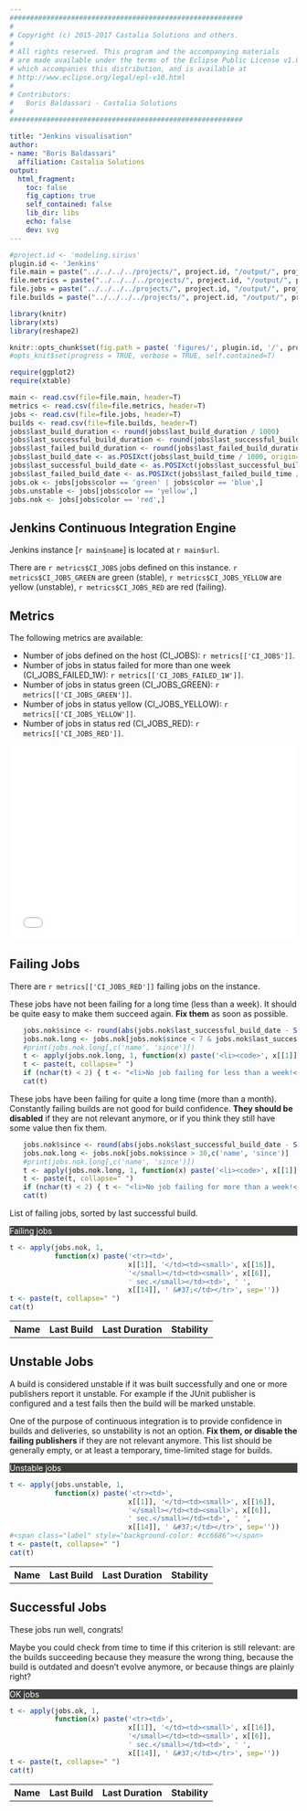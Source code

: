 ```yaml
---
#########################################################
#
# Copyright (c) 2015-2017 Castalia Solutions and others.
#
# All rights reserved. This program and the accompanying materials
# are made available under the terms of the Eclipse Public License v1.0
# which accompanies this distribution, and is available at
# http://www.eclipse.org/legal/epl-v10.html
#
# Contributors:
#   Boris Baldassari - Castalia Solutions
#
#########################################################

title: "Jenkins visualisation"
author:
- name: "Boris Baldassari"
  affiliation: Castalia Solutions
output:
  html_fragment:
    toc: false
    fig_caption: true
    self_contained: false
    lib_dir: libs
    echo: false
    dev: svg
---
```


```r

#project.id <- 'modeling.sirius'
plugin.id <- 'Jenkins'
file.main = paste("../../../../projects/", project.id, "/output/", project.id, "_jenkins_main.csv", sep="")
file.metrics = paste("../../../../projects/", project.id, "/output/", project.id, "_metrics_jenkins.csv", sep="")
file.jobs = paste("../../../../projects/", project.id, "/output/", project.id, "_jenkins_jobs.csv", sep="")
file.builds = paste("../../../../projects/", project.id, "/output/", project.id, "_jenkins_builds.csv", sep="")

library(knitr)
library(xts)
library(reshape2)

knitr::opts_chunk$set(fig.path = paste( 'figures/', plugin.id, '/', project.id, '/', sep=""))
#opts_knit$set(progress = TRUE, verbose = TRUE, self.contained=T)

require(ggplot2)
require(xtable)

main <- read.csv(file=file.main, header=T)
metrics <- read.csv(file=file.metrics, header=T)
jobs <- read.csv(file=file.jobs, header=T)
builds <- read.csv(file=file.builds, header=T)
jobs$last_build_duration <- round(jobs$last_build_duration / 1000)
jobs$last_successful_build_duration <- round(jobs$last_successful_build_duration / 1000)
jobs$last_failed_build_duration <- round(jobs$last_failed_build_duration / 1000)
jobs$last_build_date <- as.POSIXct(jobs$last_build_time / 1000, origin="1970-01-01")
jobs$last_successful_build_date <- as.POSIXct(jobs$last_successful_build_time / 1000, origin="1970-01-01")
jobs$last_failed_build_date <- as.POSIXct(jobs$last_failed_build_time / 1000, origin="1970-01-01")
jobs.ok <- jobs[jobs$color == 'green' | jobs$color == 'blue',]
jobs.unstable <- jobs[jobs$color == 'yellow',]
jobs.nok <- jobs[jobs$color == 'red',]
```

<div class="row">
<div class="col-md-6">

<h2>Jenkins Continuous Integration Engine</h2>

Jenkins instance [``r main$name``] is located at ``r main$url``.

There are ``r metrics$CI_JOBS`` jobs defined on this instance. ``r metrics$CI_JOBS_GREEN`` are green (stable), ``r metrics$CI_JOBS_YELLOW`` are yellow (unstable), ``r metrics$CI_JOBS_RED`` are red (failing).

<h2>Metrics</h2>

The following metrics are available:

<ul>
  <li>Number of jobs defined on the host (CI_JOBS): ``r metrics[['CI_JOBS']]``.</li>
  <li>Number of jobs in status failed for more than one week (CI_JOBS_FAILED_1W): ``r metrics[['CI_JOBS_FAILED_1W']]``.</li>
  <li>Number of jobs in status green (CI_JOBS_GREEN): ``r metrics[['CI_JOBS_GREEN']]``.</li>
  <li>Number of jobs in status yellow (CI_JOBS_YELLOW): ``r metrics[['CI_JOBS_YELLOW']]``.</li>
  <li>Number of jobs in status red (CI_JOBS_RED): ``r metrics[['CI_JOBS_RED']]``.</li>
</ul>

</div>
<div class="col-md-6">
  <iframe src="/projects/`r project.id`/Jenkins/jenkins_pie.html" frameborder="0" style="width: 500px; height: 340px"></iframe>
</div>
</div>

## Failing Jobs

There are ``r metrics[['CI_JOBS_RED']]`` failing jobs on the instance.

These jobs have not been failing for a long time (less than a week). It should be quite easy to make them succeed again. <b>Fix them</b> as soon as possible.

<ul>
```r
jobs.nok$since <- round(abs(jobs.nok$last_successful_build_date - Sys.time()))
jobs.nok.long <- jobs.nok[jobs.nok$since < 7 & jobs.nok$last_successful_build_time > 10,c('name', 'since')]
#print(jobs.nok.long[,c('name', 'since')])
t <- apply(jobs.nok.long, 1, function(x) paste('<li><code>', x[[1]], '</code> has been failing for <code>', x[[2]], '</code>. </li>', sep=''))
t <- paste(t, collapse=" ")
if (nchar(t) < 2) { t <- "<li>No job failing for less than a week!</li>" }
cat(t)
```
</ul>

These jobs have been failing for quite a long time (more than a month). Constantly failing builds are not good for build confidence. <b>They should be disabled</b> if they are not relevant anymore, or if you think they still have some value then fix them.

<ul>
```r
jobs.nok$since <- round(abs(jobs.nok$last_successful_build_date - Sys.time()))
jobs.nok.long <- jobs.nok[jobs.nok$since > 30,c('name', 'since')]
#print(jobs.nok.long[,c('name', 'since')])
t <- apply(jobs.nok.long, 1, function(x) paste('<li><code>', x[[1]], '</code> has been failing for <code>', x[[2]], '</code>. </li>', sep=''))
t <- paste(t, collapse=" ")
if (nchar(t) < 2) { t <- "<li>No job failing for more than a week!</li>" }
cat(t)
```
</ul>

List of failing jobs, sorted by last successful build.

<div class="panel panel-default">
<div class="panel-heading" style="background-color: #3E3F3A; color: white"><span class="fa fa-indent"></span>  Failing jobs</div>
<table class="table table-striped">
  <tr><th>Name</th><th>Last Build</th><th>Last Duration</th><th>Stability</th></tr>
```r
t <- apply(jobs.nok, 1,
           function(x) paste('<tr><td>',
                             x[[1]], '</td><td><small>', x[[16]],
                             '</small></td><td><small>', x[[6]],
                             ' sec.</small></td><td>', ' ',
                             x[[14]], ' &#37;</td></tr>', sep=''))
t <- paste(t, collapse=" ")
cat(t)
```
</table>
</div>

## Unstable Jobs

A build is considered unstable if it was built successfully and one or more publishers report it unstable. For example if the JUnit publisher is configured and a test fails then the build will be marked unstable.

One of the purpose of continuous integration is to provide confidence in builds and deliveries, so unstability is not an option. <b>Fix them, or disable the failing publishers</b> if they are not relevant anymore. This list should be generally empty, or at least a temporary, time-limited stage for builds.

<div class="panel panel-default">
<div class="panel-heading" style="background-color: #3E3F3A; color: white"><span class="fa fa-indent"></span>  Unstable jobs</div>
<table class="table table-striped">
  <tr><th>Name</th><th>Last Build</th><th>Last Duration</th><th>Stability</th></tr>
```r
t <- apply(jobs.unstable, 1,
           function(x) paste('<tr><td>',
                             x[[1]], '</td><td><small>', x[[16]],
                             '</small></td><td><small>', x[[6]],
                             ' sec.</small></td><td>', ' ',
                             x[[14]], ' &#37;</td></tr>', sep=''))
#<span class="label" style="background-color: #cc6686"></span>
t <- paste(t, collapse=" ")
cat(t)
```
</table>
</div>

## Successful Jobs

These jobs run well, congrats!

Maybe you could check from time to time if this criterion is still relevant: are the builds succeeding because they measure the wrong thing, because the build is outdated and doesn't evolve anymore, or because things are plainly right?

<div class="panel panel-default">
<div class="panel-heading" style="background-color: #3E3F3A; color: white"><span class="fa fa-indent"></span>  OK jobs</div>
<table class="table table-striped">
  <tr><th>Name</th><th>Last Build</th><th>Last Duration</th><th>Stability</th></tr>
```r
t <- apply(jobs.ok, 1,
           function(x) paste('<tr><td>',
                             x[[1]], '</td><td><small>', x[[16]],
                             '</small></td><td><small>', x[[6]],
                             ' sec.</small></td><td>', ' ',
                             x[[14]], ' &#37;</td></tr>', sep=''))
t <- paste(t, collapse=" ")
cat(t)
```
</table>
</div>
</div>
